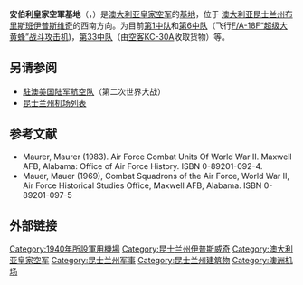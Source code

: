 {{Infobox airport
| name = RAAF Base Amberley
| nativename =
| nativename-a =
| nativename-r =
| image = F-111 F-A-18F.jpg
| image-width =
| caption = F-111 (左) 和F/A-18F (右)
| IATA =
| ICAO = YAMB
| type = 军用
| owner =
| operator = 澳大利亞皇家空軍
| city-served =
| location = Ipswich, Queensland
| elevation-f = 91
| latd = 27 | latm = 38 | lats = 26 | latNS = S
| longd= 152 | longm= 42 | longs= 43 | longEW= E
| coordinates_region = AU-QLD
| pushpin_map = Queensland
| pushpin_label = YAMB
| pushpin_map_caption = 位于[[昆士兰|昆士兰]]
| website =
| metric-rwy = Y
| r1-number = 04/22
| r1-length-m = 1,523
| r1-surface = [[Concrete|Concrete]]/[[Asphalt|Asphalt]]
| r2-number = 15/33
| r2-length-m = 3,047
| r2-surface = Concrete/Asphalt
| stat-year =
| stat1-header =
| stat1-data =
| stat2-header =
| stat2-data =
| footnotes = Sources: Australian [[Aeronautical_Information_Publication|AIP]] and aerodrome chart<ref name="AIP">{{AIP AU|YAMB|name=Amberley}}, [http://www.airservicesaustralia.com/aip/current/dap/AMBAD01-131.pdf Aeronautical Chart]{{dead link|date=2017年12月 |bot=InternetArchiveBot |fix-attempted=yes }}</ref>
}}

'''安伯利皇家空軍基地'''（{{lang-en|RAAF Base Amberley}}，{{airport codes||YAMB}}）是[[澳大利亚皇家空军|澳大利亚皇家空军]]的[[空军基地|基地]]，位于 {{convert|8|km|abbr=on}}[[澳大利亚|澳大利亚]][[昆士兰州|昆士兰州]][[布里斯班|布里斯班]][[伊普斯威奇_(昆士兰州)|伊普斯维奇]]的西南方向{{convert|50|km|abbr=on}}。为目前[[第一中队_(澳大利亚皇家空军)|第1中队]]和[[第6中队_(澳大利亚皇家空军)|第6中队]]（飞行[[F/A-18E/F|F/A-18F“超级大黄蜂”战斗攻击机]])，[[第33中队_(澳大利亚皇家空军)|第33中队]]（由[[空中客车A330_MRTT|空客KC-30A]]收取货物）等。

==另请参阅==
{{Portal|第二次世界大战}}
* [[駐澳美国陆军航空队|駐澳美国陆军航空队]]（第二次世界大战）
* [[昆士兰州机场列表|昆士兰州机场列表]]

== 参考文献 ==
{{Reflist}}
* Maurer, Maurer (1983). Air Force Combat Units Of World War II. Maxwell AFB, Alabama: Office of Air Force History. ISBN 0-89201-092-4.
* Mauer, Mauer (1969), Combat Squadrons of the Air Force, World War II, Air Force Historical Studies Office, Maxwell AFB, Alabama. ISBN 0-89201-097-5

== 外部链接 ==
{{commons category|RAAF Base Amberley}}

{{DEFAULTSORT:Amberley}}
[[Category:1940年所設軍用機場|Category:1940年所設軍用機場]]
[[Category:昆士兰州伊普斯威奇|Category:昆士兰州伊普斯威奇]]
[[Category:澳大利亚皇家空军|Category:澳大利亚皇家空军]]
[[Category:昆士兰州军事|Category:昆士兰州军事]]
[[Category:昆士兰州建筑物|Category:昆士兰州建筑物]]
[[Category:澳洲机场|Category:澳洲机场]]